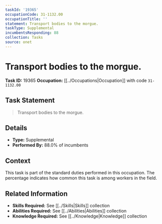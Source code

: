 ```yaml
---
taskId: '19365'
occupationCode: 31-1132.00
occupationTitle: ''
statement: Transport bodies to the morgue.
taskType: Supplemental
incumbentsResponding: 88
collection: Tasks
source: onet
---
```

# Transport bodies to the morgue.

**Task ID:** 19365
**Occupation:** [[../Occupations|Occupation]] with code `31-1132.00`

## Task Statement

> Transport bodies to the morgue.

## Details

- **Type:** Supplemental
- **Performed By:** 88.0% of incumbents

## Context

This task is part of the standard duties performed in this occupation. The percentage indicates how common this task is among workers in the field.

## Related Information

- **Skills Required:** See [[../Skills|Skills]] collection
- **Abilities Required:** See [[../Abilities|Abilities]] collection
- **Knowledge Required:** See [[../Knowledge|Knowledge]] collection
